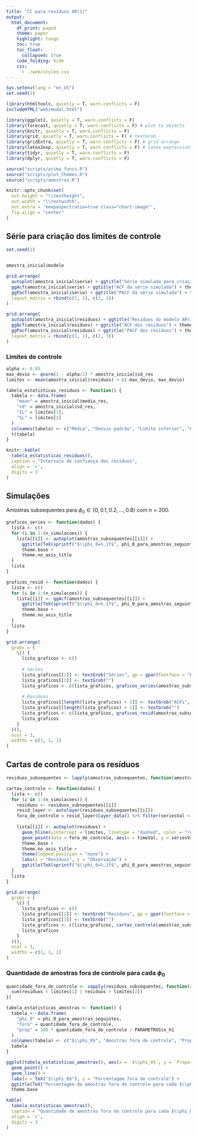 ```yaml
---
title: "CC para resíduos AR(1)"
output:
  html_document:
    df_print: paged
    theme: paper
    highlight: tango
    toc: true
    toc_float:
      collapsed: true
    code_folding: hide
    css:
      - ./web/styles.css
---
```


```r
Sys.setenv(lang = "en_US")
set.seed(1)
```


```r
library(htmltools, quietly = T, warn.conflicts = F)
includeHTML("web/modal.html")
```


```r
library(ggplot2, quietly = T, warn.conflicts = F)
library(forecast, quietly = T, warn.conflicts = F) # plot ts objects
library(knitr, quietly = T, warn.conflicts = F)
library(grid, quietly = T, warn.conflicts = F) # textGrob
library(gridExtra, quietly = T, warn.conflicts = F) # grid.arrange
library(latex2exp, quietly = T, warn.conflicts = F) # latex expressions
library(tidyr, quietly = T, warn.conflicts = F)
library(dplyr, quietly = T, warn.conflicts = F)

source("scripts/arima_funcs.R")
source("scripts/plot_themes.R")
source("scripts/amostras.R")
```

```r
knitr::opts_chunk$set(
  out.height = "\\textheight",
  out.width = "\\textwidth",
  out.extra = 'keepaspectratio=true class="chart-image"',
  fig.align = "center"
)

```


## Série para criação dos limites de controle

```r
set.seed(1)


amostra_inicial$modelo
```
```r
grid.arrange(
  autoplot(amostra_inicial$serie) + ggtitle("Série simulada para criação dos limites de controle") + theme.base + theme.ts,
  ggAcf(amostra_inicial$serie) + ggtitle("ACF da série simulada") + theme.base,
  ggPacf(amostra_inicial$serie) + ggtitle("PACF da série simulada") + theme.base,
  layout_matrix = rbind(c(1, 1), c(2, 3))
)
```


```r
grid.arrange(
  autoplot(amostra_inicial$residuos) + ggtitle("Resíduos do modelo AR(1)") + theme.base + theme.ts,
  ggAcf(amostra_inicial$residuos) + ggtitle("ACF dos resíduos") + theme.base,
  ggPacf(amostra_inicial$residuos) + ggtitle("PACF dos resíduos") + theme.base,
  layout_matrix = rbind(c(1, 1), c(2, 3))
)
```

### Limites de controle


```r
alpha <- 0.05
max_devio <- qnorm(1 - alpha/2) * amostra_inicial$sd_res
limites <- mean(amostra_inicial$residuos) + c(-max_devio, max_devio)

tabela_estatisticas_residuos <- function() {
  tabela <- data.frame(
    "mean" = amostra_inicial$media_res,
    "sd" = amostra_inicial$sd_res,
    "IL" = limites[1],
    "SL" = limites[2]
  )
  colnames(tabela) <- c("Média", "Desvio padrão", "Limite inferior", "Limite superior")
  t(tabela)
}

knitr::kable(
  tabela_estatisticas_residuos(),
  caption = "Intervalo de confiança dos resíduos",
  align = 'c',
  digits = 3
)
```


## Simulações

Amostras subsequentes para $\phi_0 \in \{0, 0.1, 0.2, \ldots, 0.8\}$ com $n = 200$.


```r
graficos_series <- function(dados) {
  lista <- c()
  for (i in 1:(n_simulacoes)) {
    lista[[i]] <- autoplot(amostras_subsequentes[[i]]) +
      ggtitle(TeX(sprintf("$\\phi_0=%.1f$", phi_0_para_amostras_seguintes[i]))) +
      theme.base +
      theme.no_axis_title
  }
  lista
}

graficos_resid <- function(dados) {
  lista <- c()
  for (i in 1:(n_simulacoes)) {
    lista[[i]] <- ggAcf(amostras_subsequentes[[i]]) +
      ggtitle(TeX(sprintf("$\\phi_0=%.1f$", phi_0_para_amostras_seguintes[i]))) +
      theme.base +
      theme.no_axis_title
  }
  lista
}

grid.arrange(
  grobs = (
    \() {
      lista_graficos <- c()
      
      # Séries
      lista_graficos[[2]] <- textGrob("Séries", gp = gpar(fontface = "bold", fontsize = 12))
      lista_graficos[[3]] <- textGrob("")
      lista_graficos <- c(lista_graficos, graficos_series(amostras_subsequentes))
      
      # Resíduos
      lista_graficos[[length(lista_graficos) + 2]] <- textGrob("ACFs", gp = gpar(fontface = "bold", fontsize = 12))
      lista_graficos[[length(lista_graficos) + 1]] <- textGrob("")
      lista_graficos <- c(lista_graficos, graficos_resid(amostras_subsequentes))
      lista_graficos
    }
  )(),
  ncol = 3,
  widths = c(1, 1, 1)
)

```

## Cartas de controle para os resíduos


```r
residuos_subsequentes <- lapply(amostras_subsequentes, function(amostra) Arima(amostra, model = amostra_inicial$modelo)$residuals)

cartas_controle <- function(dados) {
  lista <- c()
  for (i in 1:(n_simulacoes)) {
    residuos <- residuos_subsequentes[[i]]
    resid_layer <- autolayer(residuos_subsequentes[[i]])
    fora_de_controle = resid_layer$layer_data() %>% filter(seriesVal < limites[1] | seriesVal > limites[2])
    
    lista[[i]] <- autoplot(residuos) +
      geom_hline(yintercept = limites, linetype = "dashed", color = "red", alpha = 0.6) +
      geom_point(data = fora_de_controle, aes(x = timeVal, y = seriesVal), color = "red") +
      theme.base +
      theme.no_axis_title +
      theme(legend.position = "none") +
      labs(x = "Resíduos", y = "Observação") +
      ggtitle(TeX(sprintf("$\\phi_0=%.1f$", phi_0_para_amostras_seguintes[i])))
  }
  lista
}

grid.arrange(
  grobs = (
    \() {
      lista_graficos <- c()
      lista_graficos[[2]] <- textGrob("Resíduos", gp = gpar(fontface = "bold", fontsize = 12))
      lista_graficos[[3]] <- textGrob("")
      lista_graficos <- c(lista_graficos, cartas_controle(amostras_subsequentes))
      lista_graficos
    }
  )(),
  ncol = 3,
  widths = c(1, 1, 1)
)
```

### Quantidade de amostras fora de controle para cada $\phi_0$

```r
quantidade_fora_de_controle <- sapply(residuos_subsequentes, function(residuos) {
  sum(residuos < limites[1] | residuos > limites[2])
})

tabela_estatisticas_amostras <- function() {
  tabela <- data.frame(
    "phi_0" = phi_0_para_amostras_seguintes,
    "fora" = quantidade_fora_de_controle,
    "prop" = 100 * quantidade_fora_de_controle / PARAMETROS$n_h1
  )
  colnames(tabela) <- c("$\\phi_0$", "Amostras fora de controle", "Proporção (%)")
  tabela
}

ggplot(tabela_estatisticas_amostras(), aes(x = `$\\phi_0$`, y = `Proporção (%)`)) +
  geom_point() +
  geom_line() +
  labs(x = TeX("$\\phi_0$"), y = "Porcentagem fora de controle") +
  ggtitle(TeX("Porcentagem de amostras fora de controle para cada $\\phi_0$")) +
  theme.base

kable(
  tabela_estatisticas_amostras(),
  caption = "Quantidade de amostras fora de controle para cada $\\phi_0$",
  align = 'c',
  digits = 3
)

```


